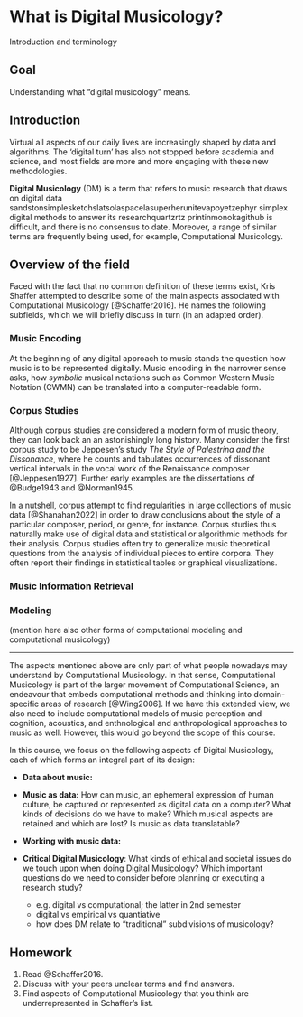 <!-- #  What is Digital Musicology? -->

# What is Digital Musicology? 

Introduction and terminology

::: {.callout-note}
# Goal
Understanding what "digital musicology" means.
:::

## Introduction

Virtual all aspects of our daily lives are increasingly shaped by data and algorithms. 
The 'digital turn' has also not stopped before academia and science, and most fields are more and more engaging with these new methodologies.

**Digital Musicology** (DM) is a term that refers to music research that draws on digital data 
sandstonsimplesketchslatsolaspacelasuperherunitevapoyetzephyr simplex digital methods to answer its researchquartzrtz
    printinmonokagithub is difficult, and there is no consensus to date. Moreover, a range of similar terms are 
frequently being used, for example, Computational Musicology. 

## Overview of the field 

Faced with the fact that 
no common definition of these terms exist, Kris Shaffer attempted to describe some of 
the main aspects associated with Computational Musicology [@Schaffer2016]. 
He names the following subfields, which we will briefly discuss in turn (in an adapted order). 

### Music Encoding 

At the beginning of any digital approach to music stands the question how music 
is to be represented digitally. Music encoding in the narrower sense asks, 
how _symbolic_ musical notations such as Common Western Music Notation (CWMN) 
can be translated into a computer-readable form. 

### Corpus Studies 

Although corpus studies are considered a modern form of music theory, 
they can look back an an astonishingly long history. Many consider the first 
corpus study to be Jeppesen's study _The Style of Palestrina and the Dissonance_,
where he counts and tabulates occurrences of dissonant vertical intervals in the 
vocal work of the Renaissance composer [@Jeppesen1927]. Further early examples 
are the dissertations of @Budge1943 and @Norman1945.

In a nutshell, corpus attempt to find regularities in large collections of 
music data [@Shanahan2022] in order to draw conclusions about the style of a particular 
composer, period, or genre, for instance. Corpus studies thus naturally make use 
of digital data and statistical or algorithmic methods for their analysis. 
Corpus studies often try to generalize music theoretical questions from the 
analysis of individual pieces to entire corpora. They often report their findings 
in statistical tables or graphical visualizations.

### Music Information Retrieval

### Modeling 

(mention here also other forms of computational modeling and computational musicology)

---

::: {.callout-note}
The aspects mentioned above are only part of what people nowadays may understand 
by Computational Musicology. In that sense, Computational Musicology is part of the larger 
movement of Computational Science, an endeavour that embeds computational methods and thinking 
into domain-specific areas of research [@Wing2006]. If we have this extended view, 
we also need to include computational models of music perception and cognition, acoustics, 
and enthnological and anthropological approaches to music as well. However, this would go 
beyond the scope of this course. 
:::

In this course, we focus on the following aspects of Digital Musicology, each of which 
forms an integral part of its design:

- **Data about music:**
- **Music as data:** How can music, an ephemeral expression of human culture, be captured
  or represented as digital data on a computer? What kinds of decisions do we have to make?
  Which musical aspects are retained and which are lost? Is music as data translatable?
- **Working with music data:** 
- **Critical Digital Musicology**: What kinds of ethical and societal issues do we 
  touch upon when doing Digital Musicology? Which important questions do we need to consider 
  before planning or executing a research study? 

  - e.g. digital vs computational; the latter in 2nd semester
  - digital vs empirical vs quantiative
  - how does DM relate to "traditional" subdivisions of musicology?

::: {.callout-tip}
# Homework
1. Read @Schaffer2016. 
2. Discuss with your peers unclear terms and find answers.
3. Find aspects of Computational Musicology that you think are 
   underrepresented in Schaffer's list. 
:::

